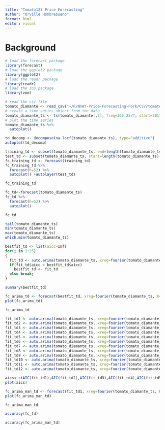```yaml
---
title: "Tomato123 Price Forecasting"
author: "Orville Hombrebueno"
format: html
editor: visual
---
```


# Background

```r
# load the forecast package
library(forecast)
# load the ggplot2 package
library(ggplot2)
# load the readr package
library(readr)
# load the zoo package
library(zoo)

```

```r
# read the csv file
tomato_diamante <- read_csv("~/R/NVAT-Price-Forecasting-Fork/CSV/tomato-diamante.csv", col_types = cols(Week = col_date(format = "%Y-%m-%d")))
# create a time series object from the data
tomato_diamante_ts <- ts(tomato_diamante[,2], freq=365.25/7, start=2017+302/365.25)
# plot the time series
tomato_diamante_ts %>%
  autoplot()

```

```r
td_decomp <- decompose(na.locf(tomato_diamante_ts), type="additive")
autoplot(td_decomp)
```

```r
training_td <- subset(tomato_diamante_ts, end=length(tomato_diamante_ts)-10)
test_td <- subset(tomato_diamante_ts, start=length(tomato_diamante_ts)-10)
fc_training_td <- forecast(training_td)
fc_training_td %>%
  forecast(h=52) %>%
  autoplot() +autolayer(test_td)
```

```r
fc_training_td
```

```r
fc_td<-forecast(tomato_diamante_ts)
fc_td %>%
  forecast(h=52) %>%
  autoplot()
```

```r
fc_td
```

```r
tail(tomato_diamante_ts)
min(tomato_diamante_ts)
max(tomato_diamante_ts)
which.min(tomato_diamante_ts)
```

```r
bestfit_td <- list(aicc=Inf)
for(i in 1:25)
{
  fit_td <- auto.arima(tomato_diamante_ts, xreg=fourier(tomato_diamante_ts, K=i), seasonal=FALSE)
  if(fit_td$aicc < bestfit_td$aicc)
    bestfit_td <- fit_td
  else break;
}
```

```r
summary(bestfit_td)
```

```r
fc_arima_td <- forecast(bestfit_td, xreg=fourier(tomato_diamante_ts, K=1, h=26))
plot(fc_arima_td)
```

```r
fc_arima_td
```

```r
fit_td1 <- auto.arima(tomato_diamante_ts, xreg=fourier(tomato_diamante_ts, K=1), seasonal=FALSE)
fit_td2 <- auto.arima(tomato_diamante_ts, xreg=fourier(tomato_diamante_ts, K=2), seasonal=FALSE)
fit_td3 <- auto.arima(tomato_diamante_ts, xreg=fourier(tomato_diamante_ts, K=3), seasonal=FALSE)
fit_td4 <- auto.arima(tomato_diamante_ts, xreg=fourier(tomato_diamante_ts, K=4), seasonal=FALSE)
fit_td5 <- auto.arima(tomato_diamante_ts, xreg=fourier(tomato_diamante_ts, K=5), seasonal=FALSE)
fit_td6 <- auto.arima(tomato_diamante_ts, xreg=fourier(tomato_diamante_ts, K=6), seasonal=FALSE)
fit_td7 <- auto.arima(tomato_diamante_ts, xreg=fourier(tomato_diamante_ts, K=7), seasonal=FALSE)
fit_td8 <- auto.arima(tomato_diamante_ts, xreg=fourier(tomato_diamante_ts, K=8), seasonal=FALSE)
fit_td9 <- auto.arima(tomato_diamante_ts, xreg=fourier(tomato_diamante_ts, K=9), seasonal=FALSE)
fit_td10 <- auto.arima(tomato_diamante_ts, xreg=fourier(tomato_diamante_ts, K=10), seasonal=FALSE)
fit_td11 <- auto.arima(tomato_diamante_ts, xreg=fourier(tomato_diamante_ts, K=11), seasonal=FALSE)
fit_td12 <- auto.arima(tomato_diamante_ts, xreg=fourier(tomato_diamante_ts, K=12), seasonal=FALSE)
```

```r
aics<-c(AIC(fit_td1),AIC(fit_td2),AIC(fit_td3),AIC(fit_td4),AIC(fit_td5),AIC(fit_td6),AIC(fit_td7),AIC(fit_td8),AIC(fit_td9),AIC(fit_td10),AIC(fit_td11),AIC(fit_td12))
plot(aics)
```

```r
fc_arima_man_td <- forecast(fit_td1, xreg=fourier(tomato_diamante_ts, K=1, h=55))
plot(fc_arima_man_td)
```

```r
fc_arima_man_td
```

```r
accuracy(fc_td)
```

```r
accuracy(fc_arima_man_td)
```

